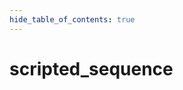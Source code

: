```yaml
---
hide_table_of_contents: true
---
```


<!---
!!!!!!
THIS PAGE IS AUTOGENERATED FROM GAME FGD DEFINITIONS!
DO NOT EDIT MANUALLY!
!!!!!!

In order to make edits, you can make an annotation file in /fgd_dump_overrides
-->


# scripted_sequence



<Tabs queryString="game">
    
<TabItem value="steamvr" label="SteamVR Home">
    <STEAMVRPage />
</TabItem>

<TabItem value="hla" label="Half-Life: Alyx">
    <HLAPage />
</TabItem>

</Tabs>
